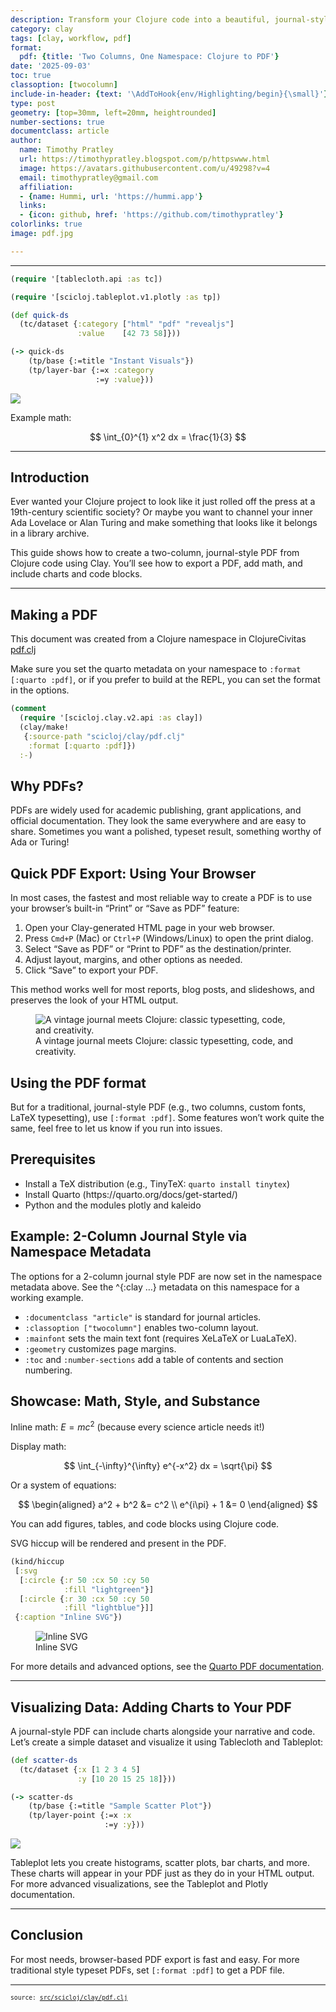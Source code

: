 ```yaml
---
description: Transform your Clojure code into a beautiful, journal-style PDF, complete with math, charts, and images.
category: clay
tags: [clay, workflow, pdf]
format:
  pdf: {title: 'Two Columns, One Namespace: Clojure to PDF'}
date: '2025-09-03'
toc: true
classoption: [twocolumn]
include-in-header: {text: '\AddToHook{env/Highlighting/begin}{\small}'}
type: post
geometry: [top=30mm, left=20mm, heightrounded]
number-sections: true
documentclass: article
author:
  name: Timothy Pratley
  url: https://timothypratley.blogspot.com/p/httpswww.html
  image: https://avatars.githubusercontent.com/u/49298?v=4
  email: timothypratley@gmail.com
  affiliation:
  - {name: Hummi, url: 'https://hummi.app'}
  links:
  - {icon: github, href: 'https://github.com/timothypratley'}
colorlinks: true
image: pdf.jpg

---
```

<style></style><style>.printedClojure .sourceCode {
  background-color: transparent;
  border-style: none;
}
</style><style>.clay-limit-image-width .clay-image {max-width: 100%}
.clay-side-by-side .sourceCode {margin: 0}
.clay-side-by-side {margin: 1em 0}
</style>
<script src="pdf_files/md-default3.js" type="text/javascript"></script><script src="pdf_files/md-default4.js" type="text/javascript"></script>
---


::: {.sourceClojure}
```clojure
(require '[tablecloth.api :as tc])
```
:::



::: {.sourceClojure}
```clojure
(require '[scicloj.tableplot.v1.plotly :as tp])
```
:::



::: {.sourceClojure}
```clojure
(def quick-ds
  (tc/dataset {:category ["html" "pdf" "revealjs"]
               :value    [42 73 58]}))
```
:::



::: {.sourceClojure}
```clojure
(-> quick-ds
    (tp/base {:=title "Instant Visuals"})
    (tp/layer-bar {:=x :category
                   :=y :value}))
```
:::


![](pdf_files/plotly-chart0.png)

Example math:

$$
\int_{0}^{1} x^2 dx = \frac{1}{3}
$$

---


## Introduction

Ever wanted your Clojure project to look like it just rolled off the press at a 19th-century scientific society?
Or maybe you want to channel your inner Ada Lovelace or Alan Turing and make something that looks like it belongs in a library archive.

This guide shows how to create a two-column, journal-style PDF from Clojure code using Clay.
You'll see how to export a PDF, add math, and include charts and code blocks.

---


## Making a PDF

This document was created from a Clojure namespace in ClojureCivitas [pdf.clj](https://github.com/ClojureCivitas/clojurecivitas.github.io/blob/main/src/scicloj/clay/pdf.clj)

Make sure you set the quarto metadata on your namespace to `:format [:quarto :pdf]`,
or if you prefer to build at the REPL, you can set the format in the options.


::: {.sourceClojure}
```clojure
(comment
  (require '[scicloj.clay.v2.api :as clay])
  (clay/make!
   {:source-path "scicloj/clay/pdf.clj"
    :format [:quarto :pdf]})
  :-)
```
:::



## Why PDFs?

PDFs are widely used for academic publishing, grant applications, and official documentation.
They look the same everywhere and are easy to share.
Sometimes you want a polished, typeset result, something worthy of Ada or Turing!


## Quick PDF Export: Using Your Browser

In most cases, the fastest and most reliable way to create a PDF is to use your browser's built-in "Print" or "Save as PDF" feature:

1. Open your Clay-generated HTML page in your web browser.
2. Press `Cmd+P` (Mac) or `Ctrl+P` (Windows/Linux) to open the print dialog.
3. Select "Save as PDF" or "Print to PDF" as the destination/printer.
4. Adjust layout, margins, and other options as needed.
5. Click "Save" to export your PDF.

This method works well for most reports, blog posts, and slideshows, and preserves the look of your HTML output.

![A vintage journal meets Clojure: classic typesetting, code, and creativity.](pdf.jpg)


## Using the PDF format

But for a traditional, journal-style PDF (e.g., two columns, custom fonts, LaTeX typesetting), use `[:format :pdf]`.
Some features won't work quite the same, feel free to let us know if you run into issues.


## Prerequisites

- Install a TeX distribution (e.g., TinyTeX: `quarto install tinytex`)
- Install Quarto (https://quarto.org/docs/get-started/)
- Python and the modules plotly and kaleido


## Example: 2-Column Journal Style via Namespace Metadata

The options for a 2-column journal style PDF are now set in the namespace metadata above.
See the ^{:clay ...} metadata on this namespace for a working example.

- `:documentclass "article"` is standard for journal articles.
- `:classoption ["twocolumn"]` enables two-column layout.
- `:mainfont` sets the main text font (requires XeLaTeX or LuaLaTeX).
- `:geometry` customizes page margins.
- `:toc` and `:number-sections` add a table of contents and section numbering.


## Showcase: Math, Style, and Substance

Inline math: $E = mc^2$ (because every science article needs it!)

Display math:

$$
\int_{-\infty}^{\infty} e^{-x^2} dx = \sqrt{\pi}
$$

Or a system of equations:

$$
\begin{aligned}
  a^2 + b^2 &= c^2 \\
  e^{i\pi} + 1 &= 0
\end{aligned}
$$

You can add figures, tables, and code blocks using Clojure code.

SVG hiccup will be rendered and present in the PDF.


::: {.sourceClojure}
```clojure
(kind/hiccup
 [:svg
  [:circle {:r 50 :cx 50 :cy 50
            :fill "lightgreen"}]
  [:circle {:r 30 :cx 50 :cy 50
            :fill "lightblue"}]]
 {:caption "Inline SVG"})
```
:::


![Inline SVG](pdf_files/image5.svg)

For more details and advanced options, see the [Quarto PDF documentation](https://quarto.org/docs/output-formats/pdf-basics.html).

---


## Visualizing Data: Adding Charts to Your PDF

A journal-style PDF can include charts alongside your narrative and code.
Let's create a simple dataset and visualize it using Tablecloth and Tableplot:


::: {.sourceClojure}
```clojure
(def scatter-ds
  (tc/dataset {:x [1 2 3 4 5]
               :y [10 20 15 25 18]}))
```
:::



::: {.sourceClojure}
```clojure
(-> scatter-ds
    (tp/base {:=title "Sample Scatter Plot"})
    (tp/layer-point {:=x :x
                     :=y :y}))
```
:::


![](pdf_files/plotly-chart6.png)

Tableplot lets you create histograms, scatter plots, bar charts, and more.
These charts will appear in your PDF just as they do in your HTML output.
For more advanced visualizations, see the Tableplot and Plotly documentation.

---


## Conclusion

For most needs, browser-based PDF export is fast and easy.
For more traditional style typeset PDFs, set `[:format :pdf]` to get a PDF file.


```{=html}
<div style="background-color:grey;height:2px;width:100%;"></div>
```



```{=html}
<div><pre><small><small>source: <a href="https://github.com/ClojureCivitas/clojurecivitas.github.io/blob/main/src/scicloj/clay/pdf.clj">src/scicloj/clay/pdf.clj</a></small></small></pre></div>
```
